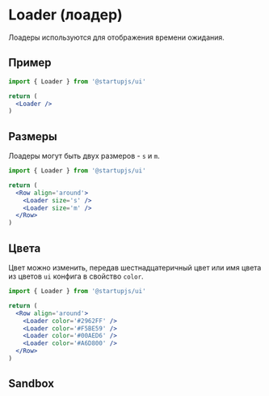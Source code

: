 
# Loader (лоадер)

Лоадеры используются для отображения времени ожидания.

## Пример

```jsx
import { Loader } from '@startupjs/ui'
```

```jsx example
return (
  <Loader />
)
```

## Размеры

Лоадеры могут быть двух размеров - `s` и `m`.

```jsx
import { Loader } from '@startupjs/ui'
```

```jsx example
return (
  <Row align='around'>
    <Loader size='s' />
    <Loader size='m' />
  </Row>
)
```

## Цвета

Цвет можно изменить, передав шестнадцатеричный цвет или имя цвета из цветов `ui` конфига в свойство `color`.

```jsx
import { Loader } from '@startupjs/ui'
```

```jsx example
return (
  <Row align='around'>
    <Loader color='#2962FF' />
    <Loader color='#F5BE59' />
    <Loader color='#00AED6' />
    <Loader color='#A6D800' />
  </Row>
)
```

## Sandbox

<Sandbox Component={Loader} />
